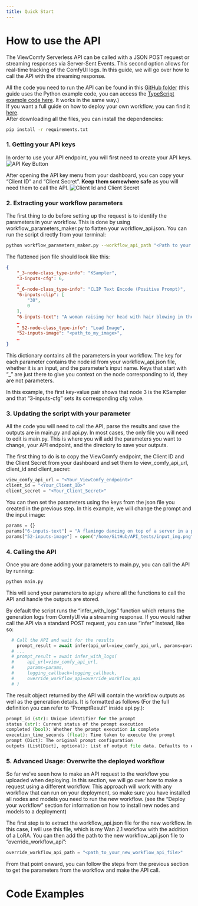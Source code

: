 ```yaml
---
title: Quick Start
---
```


# How to use the API

The ViewComfy Serverless API can be called with a JSON POST request or streaming responses via Server-Sent Events. This second option allows for real-time tracking of the ComfyUI logs. In this guide, we will go over how to call the API with the streaming response.

All the code you need to run the API can be found in this [GitHub folder](https://github.com/ViewComfy/cloud-public/tree/main/ViewComfy_API/Python) (this guide uses the Python example code, you can access the [TypeScript example code here](https://github.com/ViewComfy/cloud-public/tree/main/ViewComfy_API/Node-TypeScript). It works in the same way.)  
If you want a full guide on how to deploy your own workflow, you can find it [here](https://www.viewcomfy.com/blog/integrate-comfyui-workflows-into-your-apps-via-api).  
After downloading all the files, you can install the dependencies:

```bash
pip install -r requirements.txt
```
 ### 1. Getting your API keys
 In order to use your API endpoint, you will first need to create your API keys.
 ![API Key Button](https://images.squarespace-cdn.com/content/v1/66e94e42c96a932aa815d7d3/640bc85a-7762-4d00-875c-895ffe67a756/ViewComfy_API_key_menu.png?format=2500w)

After opening the API key menu from your dashboard, you can copy your “Client ID” and “Client Secret”. **Keep them somewhere safe** as you will need them to call the API.
![Client Id and Client Secret](https://images.squarespace-cdn.com/content/v1/66e94e42c96a932aa815d7d3/1f13b487-7e97-4b5f-9770-d3f2f9e9491c/ViewComfy+API+keys.png?format=2500w)

 ### 2. Extracting your workflow parameters

 The first thing to do before setting up the request is to identify the parameters in your workflow. This is done by using workflow_parameters_maker.py to flatten your workflow_api.json. You can run the script directly from your terminal:

```bash
python workflow_parameters_maker.py --workflow_api_path "<Path to your workflow_api.json file>"
```
The flattened json file should look like this:
```json
{
    "_3-node-class_type-info": "KSampler",
    "3-inputs-cfg": 6,
    …
    "_6-node-class_type-info": "CLIP Text Encode (Positive Prompt)",
    "6-inputs-clip": [
        "38",
        0
    ],
    "6-inputs-text": "A woman raising her head with hair blowing in the wind",
    …
    "_52-node-class_type-info": "Load Image",
    "52-inputs-image": "<path_to_my_image>",
    …
}
```

This dictionary contains all the parameters in your workflow. The key for each parameter contains the node id from your workflow_api.json file, whether it is an input, and the parameter’s input name. Keys that start with “_” are just there to give you context on the node corresponding to id, they are not parameters.

In this example, the first key-value pair shows that node 3 is the KSampler and that “3-inputs-cfg” sets its corresponding cfg value.

### 3. Updating the script with your parameter

All the code you will need to call the API, parse the results and save the outputs are in main.py and api.py. In most cases, the only file you will need to edit is main.py. This is where you will add the parameters you want to change, your API endpoint, and the directory to save your outputs.

The first thing to do is to copy the ViewComfy endpoint, the Client ID and the Client Secret from your dashboard and set them to view_comfy_api_url, client_id and client_secret:

```python
view_comfy_api_url = "<Your_ViewComfy_endpoint>"
client_id = "<Your_Client_ID>"
client_secret = "<Your_Client_Secret>"
```

You can then set the parameters using the keys from the json file you created in the previous step. In this example, we will change the prompt and the input image:

```python
params = {}
params["6-inputs-text"] = "A flamingo dancing on top of a server in a pink universe, masterpiece, best quality, very aesthetic"
params["52-inputs-image"] = open("/home/GitHub/API_tests/input_img.png", "rb")

```
### 4. Calling the API

Once you are done adding your parameters to main.py, you can call the API by running:

```bash
python main.py
```

This will send your parameters to api.py where all the functions to call the API and handle the outputs are stored.

By default the script runs the “infer_with_logs” function which returns the generation logs from ComfyUI via a streaming response. If you would rather call the API via a standard POST request, you can use “infer” instead, like so:

```python
  # Call the API and wait for the results
    prompt_result = await infer(api_url=view_comfy_api_url, params=params, override_workflow_api=override_workflow_api)
  # ...
  # prompt_result = await infer_with_logs(
  #     api_url=view_comfy_api_url,
  #     params=params,
  #     logging_callback=logging_callback,
  #     override_workflow_api=override_workflow_api
  # )
```

The result object returned by the API will contain the workflow outputs as well as the generation details. It is formatted as follows (For the full definition you can refer to “PromptResult” inside api.py.):

```python
prompt_id (str): Unique identifier for the prompt
status (str): Current status of the prompt execution
completed (bool): Whether the prompt execution is complete
execution_time_seconds (float): Time taken to execute the prompt
prompt (Dict): The original prompt configuration
outputs (List[Dict], optional): List of output file data. Defaults to empty list.
```


### 5. Advanced Usage: Overwrite the deployed workflow

So far we’ve seen how to make an API request to the workflow you uploaded when deploying. In this section, we will go over how to make a request using a different workflow. This approach will work with any workflow that can run on your deployment, so make sure you have installed all nodes and models you need to run the new workflow. (see the “Deploy your workflow” section for information on how to install new nodes and models to a deployment)

The first step is to extract the workflow_api.json file for the new workflow. In this case, I will use this file, which is my Wan 2.1 workflow with the addition of a LoRA. You can then add the path to the new workflow_api.json file to “override_workflow_api”:

```python
override_workflow_api_path = "<path_to_your_new_workflow_api_file>"
```
From that point onward, you can follow the steps from the previous section to get the parameters from the workflow and make the API call.


# Code Examples
